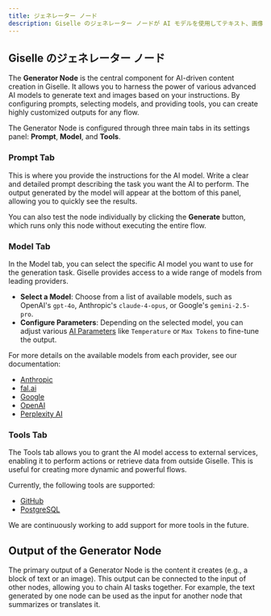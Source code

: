 ```yaml
---
title: ジェネレーター ノード
description: Giselle のジェネレーター ノードが AI モデルを使用してテキスト、画像などを生成し、AI フローの中核を形成する方法を学びます。
---
```


## Giselle のジェネレーター ノード

The **Generator Node** is the central component for AI-driven content creation in Giselle. It allows you to harness the power of various advanced AI models to generate text and images based on your instructions. By configuring prompts, selecting models, and providing tools, you can create highly customized outputs for any flow.

The Generator Node is configured through three main tabs in its settings panel: **Prompt**, **Model**, and **Tools**.

### Prompt Tab

This is where you provide the instructions for the AI model. Write a clear and detailed prompt describing the task you want the AI to perform. The output generated by the model will appear at the bottom of this panel, allowing you to quickly see the results.

You can also test the node individually by clicking the **Generate** button, which runs only this node without executing the entire flow.

### Model Tab

In the Model tab, you can select the specific AI model you want to use for the generation task. Giselle provides access to a wide range of models from leading providers.

*   **Select a Model**: Choose from a list of available models, such as OpenAI's `gpt-4o`, Anthropic's `claude-4-opus`, or Google's `gemini-2.5-pro`.
*   **Configure Parameters**: Depending on the selected model, you can adjust various [AI Parameters](ai-parameters) like `Temperature` or `Max Tokens` to fine-tune the output.

For more details on the available models from each provider, see our documentation:
*   [Anthropic](https://docs.giselles.ai/models/providers/anthropic)
*   [fal.ai](https://docs.giselles.ai/models/providers/fal)
*   [Google](https://docs.giselles.ai/models/providers/google)
*   [OpenAI](https://docs.giselles.ai/models/providers/openai)
*   [Perplexity AI](https://docs.giselles.ai/models/providers/perplexity)

### Tools Tab

The Tools tab allows you to grant the AI model access to external services, enabling it to perform actions or retrieve data from outside Giselle. This is useful for creating more dynamic and powerful flows.

Currently, the following tools are supported:
*   [GitHub](/glossary/github-tools)
*   [PostgreSQL](/glossary/postgresql-tools)

We are continuously working to add support for more tools in the future.

## Output of the Generator Node

The primary output of a Generator Node is the content it creates (e.g., a block of text or an image). This output can be connected to the input of other nodes, allowing you to chain AI tasks together. For example, the text generated by one node can be used as the input for another node that summarizes or translates it.
